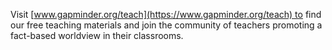 
Visit [www.gapminder.org/teach](https://www.gapminder.org/teach) to find our free teaching materials and join the community of teachers promoting a fact-based worldview in their classrooms.
